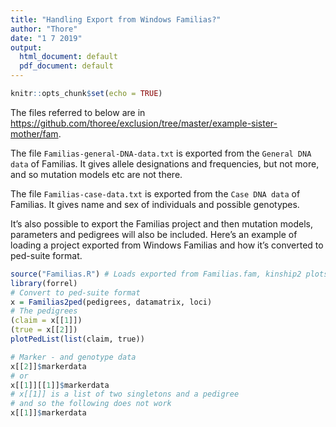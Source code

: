 ```yaml
---
title: "Handling Export from Windows Familias?"
author: "Thore"
date: "1 7 2019"
output:
  html_document: default
  pdf_document: default
---
```


```r
knitr::opts_chunk$set(echo = TRUE)
```

The files referred to below are in
<https://github.com/thoree/exclusion/tree/master/example-sister-mother/fam>.

The file `Familias-general-DNA-data.txt` is exported from
the `General DNA data` of Familias. It gives allele designations and
frequencies, but not more, and so mutation models etc are not there.

The file `Familias-case-data.txt` is exported from the `Case DNA data`
of Familias. It gives name and sex of individuals and 
possible genotypes.

It's also possible to export the Familias project and then
mutation models, parameters and pedigrees will also be included. 
Here's an example of loading a project exported from
Windows Familias and how it's converted to ped-suite format.

```r
source("Familias.R") # Loads exported from Familias.fam, kinship2 plots
library(forrel)
# Convert to ped-suite format
x = Familias2ped(pedigrees, datamatrix, loci)
# The pedigrees
(claim = x[[1]])
(true = x[[2]])
plotPedList(list(claim, true))

# Marker - and genotype data
x[[2]]$markerdata 
# or
x[[1]][[1]]$markerdata
# x[[1]] is a list of two singletons and a pedigree
# and so the following does not work
x[[1]]$markerdata
```